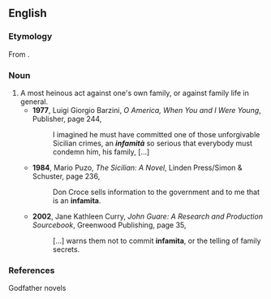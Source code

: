 ==English==
{{rfv}}
===Etymology===
From {{It.}} {{term|infamità}}.

===Noun===
{{en-noun}}

# A most heinous act against one's own family, or against family life in general.
#* '''1977''', Luigi Giorgio Barzini, ''O America, When You and I Were Young'', Publisher, page 244,
#*: I imagined he must have committed one of those unforgivable Sicilian crimes, an '''''infamità''''' so serious that everybody must condemn him, his family, […]
#* '''1984''', Mario Puzo, ''The Sicilian: A Novel'', Linden Press/Simon & Schuster, page 236,
#*: Don Croce sells information to the government and to me that is an '''infamita'''.
#* '''2002''', Jane Kathleen Curry, ''John Guare: A Research and Production Sourcebook'', Greenwood Publishing, page 35,
#*: […] warns them not to commit '''infamita''', or the telling of family secrets.

===References===
Godfather novels